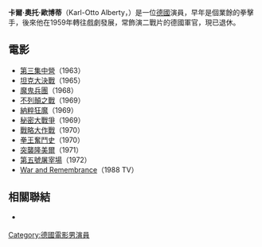 {{Infobox entertainer
| type          = 男演员
| name          = 卡爾·奧托·歐博蒂<br />Karl Otto Alberty
| image         = 
| imagesize     = 
| caption       = 
| birthname     = Karl-Otto Alberty
| birthdate     = {{birth date and age|1933|11|13}}
| birthplace    = [[File:Flag_of_Germany_(3-2_aspect_ratio).svg|25px]] [[德國|德國]], [[柏林|柏林]]
| deathdate     = 
| deathplace    = 
| othername     = 
| occupation    = [[演員|演員]]
| yearsactive   = 1959年－1988年
| notable role  = '''迪波少校''' ''[[坦克大決戰_(電影)|坦克大決戰]]''<br />'''德軍坦克指揮官''' ''[[戰略大作戰|戰略大作戰]]''
| academyawards = 
| emmyawards    = 
| spouse        = 
| children      = 
| imdb = 0016793
}}
'''卡爾·奧托·歐博蒂'''（Karl-Otto Alberty，{{bd|1933年|11月13日|}}）是一位[[德國|德國]]演員，早年是個業餘的拳擊手，後來他在1959年轉往戲劇發展，常飾演二戰片的德國軍官，現已退休。

== 電影 ==
* [[第三集中營|第三集中營]]（1963）
* [[坦克大決戰_(電影)|坦克大決戰]]（1965）
* [[魔鬼兵團|魔鬼兵團]]（1968）
* [[不列顛之戰|不列顛之戰]]（1969）
* [[納粹狂魔|納粹狂魔]]（1969）
* [[秘密大戰爭|秘密大戰爭]]（1969）
* [[戰略大作戰|戰略大作戰]]（1970）
* [[拳王奮鬥史|拳王奮鬥史]]（1970）
* [[突襲隆美爾|突襲隆美爾]]（1971）
* [[第五號屠宰場|第五號屠宰場]]（1972）
* [http://en.wikipedia.org/wiki/War_and_Remembrance_(miniseries) War and Remembrance]{{Wayback|url=http://en.wikipedia.org/wiki/War_and_Remembrance_(miniseries) |date=20150324155238 }}（1988 TV）
== 相關聯結 ==
*{{imdb name|id=0016793}} {{en}} 

{{Authority control}}
{{DEFAULTSORT:Alberty, Karl-Otto}}
{{Germany-bio-stub}}
{{娛樂人物小作品}}
[[Category:德國電影男演員|Category:德國電影男演員]]